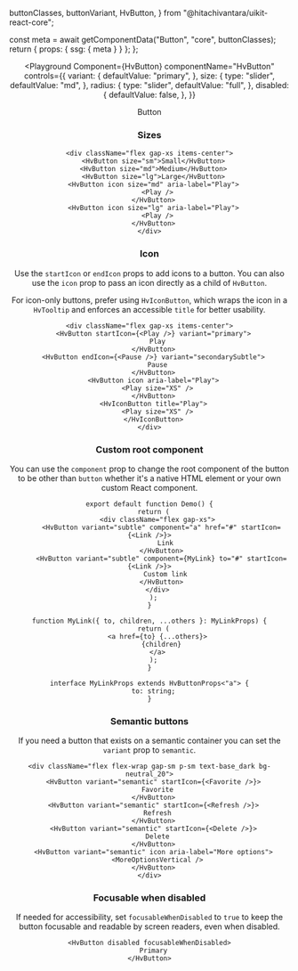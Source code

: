   buttonClasses,
  buttonVariant,
  HvButton,
} from "@hitachivantara/uikit-react-core";



  const meta = await getComponentData("Button", "core", buttonClasses);
  return { props: { ssg: { meta } } };
};

<Header />

<Playground
  Component={HvButton}
  componentName="HvButton"
  controls={{
    variant: {
      defaultValue: "primary",
    },
    size: {
      type: "slider",
      defaultValue: "md",
    },
    radius: {
      type: "slider",
      defaultValue: "full",
    },
    disabled: {
      defaultValue: false,
    },
  }}
>
  Button
</Playground>

### Sizes

```tsx live
<div className="flex gap-xs items-center">
  <HvButton size="sm">Small</HvButton>
  <HvButton size="md">Medium</HvButton>
  <HvButton size="lg">Large</HvButton>
  <HvButton icon size="md" aria-label="Play">
    <Play />
  </HvButton>
  <HvButton icon size="lg" aria-label="Play">
    <Play />
  </HvButton>
</div>
```

### Icon

Use the `startIcon` or `endIcon` props to add icons to a button. You can also use the `icon` prop to pass an icon directly as a child of `HvButton`.

For icon-only buttons, prefer using `HvIconButton`, which wraps the icon in a `HvTooltip` and enforces an accessible `title` for better usability.

```tsx live
<div className="flex gap-xs items-center">
  <HvButton startIcon={<Play />} variant="primary">
    Play
  </HvButton>
  <HvButton endIcon={<Pause />} variant="secondarySubtle">
    Pause
  </HvButton>
  <HvButton icon aria-label="Play">
    <Play size="XS" />
  </HvButton>
  <HvIconButton title="Play">
    <Play size="XS" />
  </HvIconButton>
</div>
```

### Custom root component

You can use the `component` prop to change the root component of the button to be other than `button` whether it's a native HTML element or your own custom React component.

```tsx live
export default function Demo() {
  return (
    <div className="flex gap-xs">
      <HvButton variant="subtle" component="a" href="#" startIcon={<Link />}>
        Link
      </HvButton>
      <HvButton variant="subtle" component={MyLink} to="#" startIcon={<Link />}>
        Custom link
      </HvButton>
    </div>
  );
}

function MyLink({ to, children, ...others }: MyLinkProps) {
  return (
    <a href={to} {...others}>
      {children}
    </a>
  );
}

interface MyLinkProps extends HvButtonProps<"a"> {
  to: string;
}
```

### Semantic buttons

If you need a button that exists on a semantic container you can set the `variant` prop to `semantic`.

```tsx live
<div className="flex flex-wrap gap-sm p-sm text-base_dark bg-neutral_20">
  <HvButton variant="semantic" startIcon={<Favorite />}>
    Favorite
  </HvButton>
  <HvButton variant="semantic" startIcon={<Refresh />}>
    Refresh
  </HvButton>
  <HvButton variant="semantic" startIcon={<Delete />}>
    Delete
  </HvButton>
  <HvButton variant="semantic" icon aria-label="More options">
    <MoreOptionsVertical />
  </HvButton>
</div>
```

### Focusable when disabled

If needed for accessibility, set `focusableWhenDisabled` to `true` to keep the button focusable and readable by screen readers, even when disabled.

```tsx live
<HvButton disabled focusableWhenDisabled>
  Primary
</HvButton>
```
